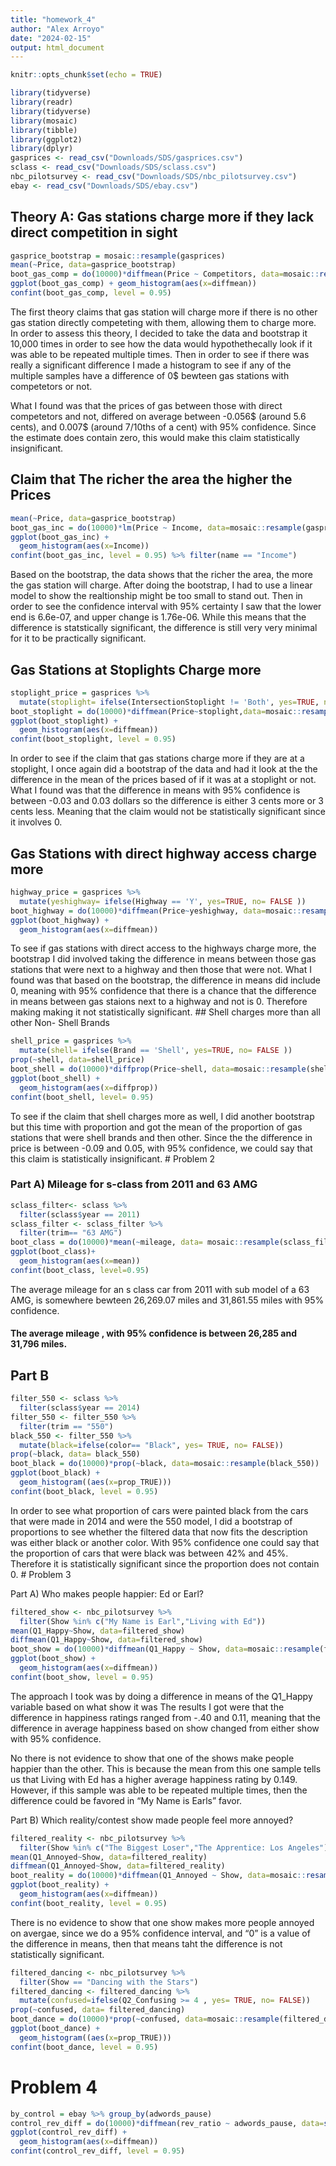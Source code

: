 ```yaml
---
title: "homework_4"
author: "Alex Arroyo"
date: "2024-02-15"
output: html_document
---
```


```r
knitr::opts_chunk$set(echo = TRUE)
```

```r
library(tidyverse)
library(readr)
library(tidyverse)
library(mosaic)
library(tibble)
library(ggplot2)
library(dplyr)
gasprices <- read_csv("Downloads/SDS/gasprices.csv")
sclass <- read_csv("Downloads/SDS/sclass.csv")
nbc_pilotsurvey <- read_csv("Downloads/SDS/nbc_pilotsurvey.csv")
ebay <- read_csv("Downloads/SDS/ebay.csv")
```

## Theory A: Gas stations charge more if they lack direct competition in sight

```r
gasprice_bootstrap = mosaic::resample(gasprices)
mean(~Price, data=gasprice_bootstrap)
boot_gas_comp = do(10000)*diffmean(Price ~ Competitors, data=mosaic::resample(gasprices))
ggplot(boot_gas_comp) + geom_histogram(aes(x=diffmean))
confint(boot_gas_comp, level = 0.95)
```

The first theory claims that gas station will charge more if there is no other gas station directly competeting with them, allowing them to charge more. In order to assess this theory, I decided to take the data and bootstrap it 10,000 times in order to see how the data would hypothethecally look if it was able to be repeated multiple times. Then in order to see if there was really a significant difference I made a histogram to see if any of the multiple samples have a difference of 0\$ bewteen gas stations with competetors or not.

 What I found was that the prices of gas between those with direct competetors and not, differed on average between -0.056\$ (around 5.6 cents), and 0.007\$ (around 7/10ths of a cent) with 95% confidence. Since the estimate does contain zero, this would make this claim statistically insignificant.

## Claim that The richer the area the higher the Prices

```r
mean(~Price, data=gasprice_bootstrap)
boot_gas_inc = do(10000)*lm(Price ~ Income, data=mosaic::resample(gasprices))
ggplot(boot_gas_inc) + 
  geom_histogram(aes(x=Income))
confint(boot_gas_inc, level = 0.95) %>% filter(name == "Income")

```
Based on the bootstrap, the data shows that the richer the area, the more the gas station will charge. After doing the bootstrap, I had to use a linear model to show the realtionship might be too small to stand out. Then in order to see the confidence interval with 95% certainty I saw that the lower end is 6.6e-07, and upper change is 1.76e-06. While this means that the difference is statstically significant, the difference is still very very minimal for it to be practically significant. 


## Gas Stations at Stoplights Charge more

```r
stoplight_price = gasprices %>% 
  mutate(stoplight= ifelse(IntersectionStoplight != 'Both', yes=TRUE, no= FALSE ))
boot_stoplight = do(10000)*diffmean(Price~stoplight,data=mosaic::resample(stoplight_price))
ggplot(boot_stoplight) + 
  geom_histogram(aes(x=diffmean))
confint(boot_stoplight, level = 0.95)
```
In order to see if the claim that gas stations charge more if they are at a stoplight, I once again did a bootstrap of the data and had it look at the the difference in the mean of the prices based of if it was at a stoplight or not. What I found was that the difference in means with 95% confidence is between -0.03 and 0.03 dollars so the difference is either 3 cents more or 3 cents less. Meaning that the claim would not be statistically significant since it involves 0. 


## Gas Stations with direct highway access charge more

```r
highway_price = gasprices %>% 
  mutate(yeshighway= ifelse(Highway == 'Y', yes=TRUE, no= FALSE ))
boot_highway = do(10000)*diffmean(Price~yeshighway, data=mosaic::resample(highway_price))
ggplot(boot_highway) + 
  geom_histogram(aes(x=diffmean))

```
To see if gas stations with direct access to the highways charge more, the bootstrap I did involved taking the difference in means between those gas stations that were next to a highway and then those that were not. What I found was that based on the bootstrap, the difference in means did include 0, meaning with 95% confidence that there is a chance that the difference in means between gas staions next to a highway and not is 0. 
Therefore making making it not statistically significant. 
## Shell charges more than all other Non- Shell Brands

```r
shell_price = gasprices %>% 
  mutate(shell= ifelse(Brand == 'Shell', yes=TRUE, no= FALSE ))
prop(~shell, data=shell_price)
boot_shell = do(10000)*diffprop(Price~shell, data=mosaic::resample(shell_price))
ggplot(boot_shell) + 
  geom_histogram(aes(x=diffprop))
confint(boot_shell, level= 0.95)
```
To see if the claim that shell charges more as well, I did another bootstrap but this time with proportion and got the mean of the proportion of gas stations that were shell brands and then other. Since the the difference in price is between -0.09 and 0.05, with 95% confidence, we could say that this claim is statistically insignificant. 
# Problem 2

### Part A) Mileage for s-class from 2011 and 63 AMG 
```r
sclass_filter<- sclass %>%
  filter(sclass$year == 2011)
sclass_filter <- sclass_filter %>%
  filter(trim== "63 AMG")
boot_class = do(10000)*mean(~mileage, data= mosaic::resample(sclass_filter))
ggplot(boot_class)+ 
  geom_histogram(aes(x=mean))
confint(boot_class, level=0.95)
```

The average mileage for an s class car from 2011 with sub model of a 63 AMG, is somewhere bewteen 26,269.07 miles and 31,861.55 miles with 95% confidence. 

#### The average mileage , with 95% confidence is between 26,285 and 31,796 miles.

## Part B

```r
filter_550 <- sclass %>%
  filter(sclass$year == 2014) 
filter_550 <- filter_550 %>%
  filter(trim == "550")
black_550 <- filter_550 %>%
  mutate(black=ifelse(color== "Black", yes= TRUE, no= FALSE))
prop(~black, data= black_550)
boot_black = do(10000)*prop(~black, data=mosaic::resample(black_550))
ggplot(boot_black) + 
  geom_histogram((aes(x=prop_TRUE)))
confint(boot_black, level = 0.95)
```

In order to see what proportion of cars were painted black from the cars that were made in 2014 and were the 550 model, I did a bootstrap of proportions to see whether the filtered data that now fits the description was either black or another color. With 95% confidence one could say that the proportion of cars that were black was between 42% and 45%. Therefore it is statistically significant since the proportion does not contain 0. 
# Problem 3

Part A) Who makes people happier: Ed or Earl?

```r
filtered_show <- nbc_pilotsurvey %>%
  filter(Show %in% c("My Name is Earl","Living with Ed"))
mean(Q1_Happy~Show, data=filtered_show)
diffmean(Q1_Happy~Show, data=filtered_show)
boot_show = do(10000)*diffmean(Q1_Happy ~ Show, data=mosaic::resample(filtered_show))
ggplot(boot_show) + 
  geom_histogram(aes(x=diffmean))
confint(boot_show, level = 0.95)
```
The approach I took was by doing a difference in means of the Q1_Happy variable based on what show it was
The results I got were that the difference in happiness ratings ranged from -.40 and 0.11, meaning that the difference in average happiness based on show changed from either show with 95% confidence. 

No there is not evidence to show that one of the shows make people happier than the other. This is because the mean from this one sample tells us that Living with Ed has a higher average happiness rating by 0.149. However, if this sample was able to be repeated multiple times, then the difference could be favored in "My Name is Earls" favor. 

Part B) Which reality/contest show made people feel more annoyed?

```r
filtered_reality <- nbc_pilotsurvey %>%
  filter(Show %in% c("The Biggest Loser","The Apprentice: Los Angeles"))
mean(Q1_Annoyed~Show, data=filtered_reality)
diffmean(Q1_Annoyed~Show, data=filtered_reality)
boot_reality = do(10000)*diffmean(Q1_Annoyed ~ Show, data=mosaic::resample(filtered_reality))
ggplot(boot_reality) + 
  geom_histogram(aes(x=diffmean))
confint(boot_reality, level = 0.95)


```

There is no evidence to show that one show makes more people annoyed on avergae, since we do a 95% confidence interval, and "0" is a value of the difference in means, then that means taht the difference is not statistically significant.

```r
filtered_dancing <- nbc_pilotsurvey %>%
  filter(Show == "Dancing with the Stars")
filtered_dancing <- filtered_dancing %>%
  mutate(confused=ifelse(Q2_Confusing >= 4 , yes= TRUE, no= FALSE))
prop(~confused, data= filtered_dancing)
boot_dance = do(10000)*prop(~confused, data=mosaic::resample(filtered_dancing))
ggplot(boot_dance) + 
  geom_histogram((aes(x=prop_TRUE)))
confint(boot_dance, level = 0.95)
```

# Problem 4

```r
by_control = ebay %>% group_by(adwords_pause)
control_rev_diff = do(10000)*diffmean(rev_ratio ~ adwords_pause, data=sample_n(by_control, 1))
ggplot(control_rev_diff) + 
  geom_histogram(aes(x=diffmean))
confint(control_rev_diff, level = 0.95)
```
